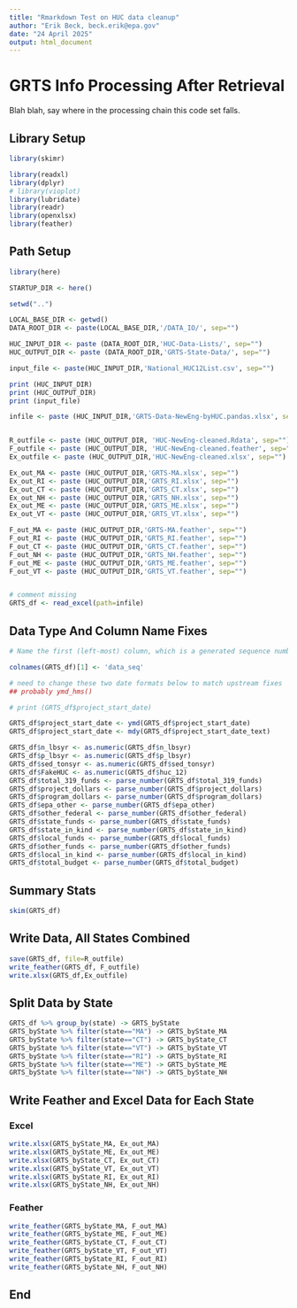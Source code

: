 ```yaml
---
title: "Rmarkdown Test on HUC data cleanup"
author: "Erik Beck, beck.erik@epa.gov"
date: "24 April 2025"
output: html_document
---
```

[comment]: # (Testing this comment)


# GRTS Info Processing After Retrieval #

Blah blah, say where in the processing chain this code set falls.


## Library Setup ##

```r
library(skimr)

library(readxl)
library(dplyr)
# library(vioplot)
library(lubridate)
library(readr)
library(openxlsx)
library(feather)
```

## Path Setup ##

```r
library(here)

STARTUP_DIR <- here()

setwd("..")

LOCAL_BASE_DIR <- getwd()
DATA_ROOT_DIR <- paste(LOCAL_BASE_DIR,'/DATA_IO/', sep="")

HUC_INPUT_DIR <- paste (DATA_ROOT_DIR,'HUC-Data-Lists/', sep="")
HUC_OUTPUT_DIR <- paste (DATA_ROOT_DIR,'GRTS-State-Data/', sep="")

input_file <- paste(HUC_INPUT_DIR,'National_HUC12List.csv', sep="")

print (HUC_INPUT_DIR)
print (HUC_OUTPUT_DIR)
print (input_file)

infile <- paste (HUC_INPUT_DIR,'GRTS-Data-NewEng-byHUC.pandas.xlsx', sep="")


R_outfile <- paste (HUC_OUTPUT_DIR, 'HUC-NewEng-cleaned.Rdata', sep="")
F_outfile <- paste (HUC_OUTPUT_DIR, 'HUC-NewEng-cleaned.feather', sep="")
Ex_outfile <- paste (HUC_OUTPUT_DIR,'HUC-NewEng-cleaned.xlsx', sep="")

Ex_out_MA <- paste (HUC_OUTPUT_DIR,'GRTS-MA.xlsx', sep="")
Ex_out_RI <- paste (HUC_OUTPUT_DIR,'GRTS_RI.xlsx', sep="")
Ex_out_CT <- paste (HUC_OUTPUT_DIR,'GRTS_CT.xlsx', sep="")
Ex_out_NH <- paste (HUC_OUTPUT_DIR,'GRTS_NH.xlsx', sep="")
Ex_out_ME <- paste (HUC_OUTPUT_DIR,'GRTS_ME.xlsx', sep="")
Ex_out_VT <- paste (HUC_OUTPUT_DIR,'GRTS_VT.xlsx', sep="")

F_out_MA <- paste (HUC_OUTPUT_DIR,'GRTS-MA.feather', sep="")
F_out_RI <- paste (HUC_OUTPUT_DIR,'GRTS_RI.feather', sep="")
F_out_CT <- paste (HUC_OUTPUT_DIR,'GRTS_CT.feather', sep="")
F_out_NH <- paste (HUC_OUTPUT_DIR,'GRTS_NH.feather', sep="")
F_out_ME <- paste (HUC_OUTPUT_DIR,'GRTS_ME.feather', sep="")
F_out_VT <- paste (HUC_OUTPUT_DIR,'GRTS_VT.feather', sep="")


# comment missing
GRTS_df <- read_excel(path=infile)
```

## Data Type And Column Name Fixes ##

```r
# Name the first (left-most) column, which is a generated sequence number

colnames(GRTS_df)[1] <- 'data_seq'

# need to change these two date formats below to match upstream fixes
## probably ymd_hms()

# print (GRTS_df$project_start_date)

GRTS_df$project_start_date <- ymd(GRTS_df$project_start_date)
GRTS_df$project_start_date <- mdy(GRTS_df$project_start_date_text)

GRTS_df$n_lbsyr <- as.numeric(GRTS_df$n_lbsyr)
GRTS_df$p_lbsyr <- as.numeric(GRTS_df$p_lbsyr)
GRTS_df$sed_tonsyr <- as.numeric(GRTS_df$sed_tonsyr)
GRTS_df$FakeHUC <- as.numeric(GRTS_df$huc_12)
GRTS_df$total_319_funds <- parse_number(GRTS_df$total_319_funds)
GRTS_df$project_dollars <- parse_number(GRTS_df$project_dollars)
GRTS_df$program_dollars <- parse_number(GRTS_df$program_dollars)
GRTS_df$epa_other <- parse_number(GRTS_df$epa_other)
GRTS_df$other_federal <- parse_number(GRTS_df$other_federal)
GRTS_df$state_funds <- parse_number(GRTS_df$state_funds)
GRTS_df$state_in_kind <- parse_number(GRTS_df$state_in_kind)
GRTS_df$local_funds <- parse_number(GRTS_df$local_funds)
GRTS_df$other_funds <- parse_number(GRTS_df$other_funds)
GRTS_df$local_in_kind <- parse_number(GRTS_df$local_in_kind)
GRTS_df$total_budget <- parse_number(GRTS_df$total_budget)
```


## Summary Stats ##
```r
skim(GRTS_df)
```
## Write Data, All States Combined ##
```r
save(GRTS_df, file=R_outfile)
write_feather(GRTS_df, F_outfile)
write.xlsx(GRTS_df,Ex_outfile)
```
## Split Data by State ##

```r
GRTS_df %>% group_by(state) -> GRTS_byState
GRTS_byState %>% filter(state=="MA") -> GRTS_byState_MA
GRTS_byState %>% filter(state=="CT") -> GRTS_byState_CT
GRTS_byState %>% filter(state=="VT") -> GRTS_byState_VT
GRTS_byState %>% filter(state=="RI") -> GRTS_byState_RI
GRTS_byState %>% filter(state=="ME") -> GRTS_byState_ME
GRTS_byState %>% filter(state=="NH") -> GRTS_byState_NH
```

## Write Feather and Excel Data for Each State ##

### Excel ###
```r
write.xlsx(GRTS_byState_MA, Ex_out_MA)
write.xlsx(GRTS_byState_ME, Ex_out_ME)
write.xlsx(GRTS_byState_CT, Ex_out_CT)
write.xlsx(GRTS_byState_VT, Ex_out_VT)
write.xlsx(GRTS_byState_RI, Ex_out_RI)
write.xlsx(GRTS_byState_NH, Ex_out_NH)
```

### Feather ###
```r
write_feather(GRTS_byState_MA, F_out_MA)
write_feather(GRTS_byState_ME, F_out_ME)
write_feather(GRTS_byState_CT, F_out_CT)
write_feather(GRTS_byState_VT, F_out_VT)
write_feather(GRTS_byState_RI, F_out_RI)
write_feather(GRTS_byState_NH, F_out_NH)
```


## End ##

```r

```


